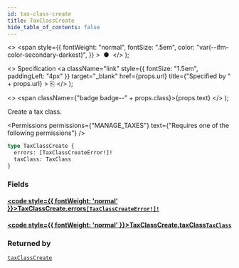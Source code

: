 ```yaml
---
id: tax-class-create
title: TaxClassCreate
hide_table_of_contents: false
---
```


  <>
    <span
      style={{
        fontWeight: "normal",
        fontSize: ".5em",
        color: "var(--ifm-color-secondary-darkest)",
      }}
    >
      &nbsp;●&nbsp;
    </span>
  </>
);

  <>
    Specification
    <a
      className="link"
      style={{ fontSize: "1.5em", paddingLeft: "4px" }}
      target="\_blank"
      href={props.url}
      title={"Specified by " + props.url}
    >
      ⎘
    </a>
  </>
);

  <>
    <span className={"badge badge--" + props.class}>{props.text}</span>
  </>
);

Create a tax class.

<Badge text="Added in Saleor 3.9" class="secondary margin-bottom--sm" />

<FeaturePreview />

<Permissions
  permissions={"MANAGE_TAXES"}
  text={"Requires one of the following permissions"}
/>

```graphql
type TaxClassCreate {
  errors: [TaxClassCreateError!]!
  taxClass: TaxClass
}
```

### Fields

#### [<code style={{ fontWeight: 'normal' }}>TaxClassCreate.<b>errors</b></code>](#)<Bullet />[`[TaxClassCreateError!]!`](../../../api-reference/taxes/objects/tax-class-create-error) <Badge class="secondary" text="non-null"/> <Badge class="secondary" text="object"/>

>

#### [<code style={{ fontWeight: 'normal' }}>TaxClassCreate.<b>taxClass</b></code>](#)<Bullet />[`TaxClass`](../../../api-reference/taxes/objects/tax-class) <Badge class="secondary" text="object"/>

>

### Returned by

[`taxClassCreate`](../../../api-reference/taxes/mutations/tax-class-create) <Badge class="secondary" text="mutation"/>



